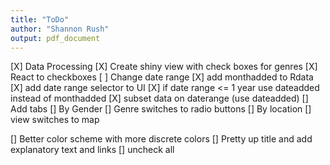 ```yaml
---
title: "ToDo"
author: "Shannon Rush"
output: pdf_document
---
```


[X] Data Processing
[X] Create shiny view with check boxes for genres
[X] React to checkboxes
[ ] Change date range
    [X] add monthadded to Rdata
    [X] add date range selector to UI
    [X] if date range <= 1 year use dateadded instead of monthadded 
    [X] subset data on daterange (use dateadded)
[] Add tabs
[] By Gender
    [] Genre switches to radio buttons
[] By location
    [] view switches to map
    
[] Better color scheme with more discrete colors
[] Pretty up title and add explanatory text and links
[] uncheck all